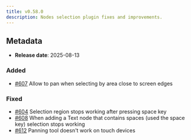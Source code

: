 ```yaml
---
title: v0.58.0
description: Nodes selection plugin fixes and improvements.
---
```


## Metadata

- **Release date**: 2025-08-13

### Added

- [#607](https://github.com/InditexTech/weavejs/issues/607) Allow to pan when selecting by area close to screen edges

### Fixed

- [#604](https://github.com/InditexTech/weavejs/issues/604) Selection region stops working after pressing space key
- [#608](https://github.com/InditexTech/weavejs/issues/608) When adding a Text node that contains spaces (used the space key) selection stops working
- [#612](https://github.com/InditexTech/weavejs/issues/612) Panning tool doesn't work on touch devices
